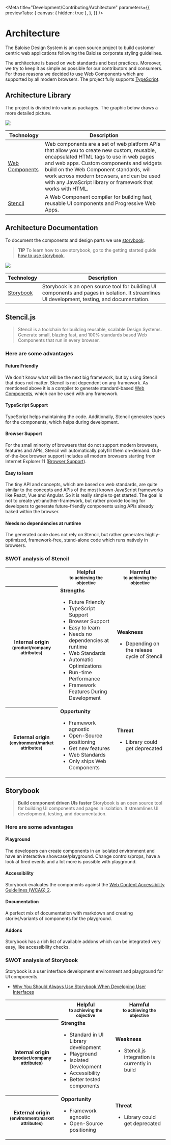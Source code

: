 
<Meta
  title="Development/Contributing/Architecture"
  parameters={{
    previewTabs: {
      canvas: { hidden: true },
    },
  }}
/>

# Architecture

The Baloise Design System is an open source project to build customer centric web applications following the Baloise corporate styling guidelines.

The architecture is based on web standards and best practices. Moreover, we try to keep it as simple as possible for our contributors and consumers.
For those reasons we decided to use Web Components which are supported by all modern browsers. The project fully supports [TypeScript](https://www.typescriptlang.org/).

## Architecture Library

The project is divided into various packages. The graphic below draws a more detailed picture.

<img src={LibraryImage} />

| Technology                                                   | Description                                                                                                                                                                                                                                                                                                                                |
| ------------------------------------------------------------ | ------------------------------------------------------------------------------------------------------------------------------------------------------------------------------------------------------------------------------------------------------------------------------------------------------------------------------------------ |
| [Web Components](https://www.webcomponents.org/introduction) | Web components are a set of web platform APIs that allow you to create new custom, reusable, encapsulated HTML tags to use in web pages and web apps. Custom components and widgets build on the Web Component standards, will work across modern browsers, and can be used with any JavaScript library or framework that works with HTML. |
| [Stencil](https://stenciljs.com/)                            | A Web Component compiler for building fast, reusable UI components and Progressive Web Apps.                                                                                                                                                                                                                                               |

## Architecture Documentation

To document the components and design parts we use [storybook](https://storybook.js.org/).

> **TIP**
> To learn how to use storybook, go to the getting started guide [how to use storybook](?path=/story/getting-started-how-to-use-storybook--page).

<img src={DocumentationImage} />

| Technology                             | Description                                                                                                                                    |
| -------------------------------------- | ---------------------------------------------------------------------------------------------------------------------------------------------- |
| [Storybook](https://storybook.js.org/) | Storybook is an open source tool for building UI components and pages in isolation. It streamlines UI development, testing, and documentation. |

## Stencil.js

> Stencil is a toolchain for building reusable, scalable Design Systems. Generate small, blazing fast, and 100% standards based Web Components that run in every browser.

### Here are some advantages

#### Future Friendly

We don't know what will be the next big framework, but by using Stencil that does not matter. Stencil is not dependent on any framework. As mentioned above it is a compiler to generate standard-based [Web Components](https://developer.mozilla.org/en-US/docs/Web/Web_Components), which can be used with any framework.

#### TypeScript Support

TypeScript helps maintaining the code. Additionally, Stencil generates types for the components, which helps during development.

#### Browser Support

For the small minority of browsers that do not support modern browsers, features and APIs, Stencil will automatically polyfill them on-demand.
Out-of-the-box browser support includes all modern browsers starting from Internet Explorer 11 ([Browser Support](https://stenciljs.com/docs/browser-support)).

#### Easy to learn

The tiny API and concepts, which are based on web standards, are quite similar to the concepts and APIs of the most known JavaScript frameworks like React, Vue and Angular. So it is really simple to get started. The goal is not to create yet-another-framework, but rather provide tooling for developers to generate future-friendly components using APIs already baked within the browser.

#### Needs no dependencies at runtime

The generated code does not rely on Stencil, but rather generates highly-optimized, framework-free, stand-alone code which runs natively in browsers.

### SWOT analysis of Stencil

<table className="docs-swot-table">
  <tbody>
    <tr>
      <th></th>
      <th className="green">
        <strong>Helpful</strong>
        <br />
        <small>to achieving the objective</small>
      </th>
      <th className="red">
        <strong>Harmful</strong>
        <br />
        <small>to achieving the objective</small>
      </th>
    </tr>
    <tr>
      <th className="yellow rotate">
        <div>
          <strong>Internal origin</strong>
          <br />
          <small>(product/company attributes)</small>
        </div>
      </th>
      <td>
        <strong>Strengths</strong>
        <ul>
          <li>Future Friendly</li>
          <li>TypeScript Support</li>
          <li>Browser Support</li>
          <li>Easy to learn</li>
          <li>Needs no dependencies at runtime</li>
          <li>Web Standards</li>
          <li>Automatic Optimizations</li>
          <li>Run-time Performance</li>
          <li>Framework Features During Development</li>
        </ul>
      </td>
      <td>
        <strong>Weakness</strong>
        <ul>
          <li>Depending on the release cycle of Stencil</li>
        </ul>
      </td>
    </tr>
    <tr>
      <th className="blue rotate">
        <div>
          <strong>External origin</strong>
          <br />
          <small>(environment/market attributes)</small>
        </div>
      </th>
      <td>
        <strong>Opportunity</strong>
        <ul>
          <li>Framework agnostic</li>
          <li>Open-Source positioning</li>
          <li>Get new features</li>
          <li>Web Standards</li>
          <li>Only ships Web Components</li>
        </ul>
      </td>
      <td>
        <strong>Threat</strong>
        <ul>
          <li>Library could get deprecated</li>
        </ul>
      </td>
    </tr>
  </tbody>
</table>

## Storybook

> **Build component driven UIs faster**
> Storybook is an open source tool for building UI components and pages in isolation. It streamlines UI development, testing, and documentation.

### Here are some advantages

#### Playground

The developers can create components in an isolated environment and have an interactive showcase/playground.
Change controls/props, have a look at fired events and a lot more is possible with playground.

#### Accessibility

Storybook evaluates the components against the [Web Content Accessibility Guidelines (WCAG) 2](https://www.w3.org/WAI/WCAG2AA-Conformance).

#### Documentation

A perfect mix of documentation with markdown and creating stories/variants of components for the playground.

#### Addons

Storybook has a rich list of available addons which can be integrated very easy, like accessibility checks.

### SWOT analysis of Storybook

Storybook is a user interface development environment and playground for UI components.

- [Why You Should Always Use Storybook When Developing User Interfaces](https://levelup.gitconnected.com/why-you-should-always-use-storybook-when-developing-user-interfaces-4c69b93b2f65)

<table className="docs-swot-table">
  <tbody>
    <tr>
      <th></th>
      <th className="green">
        <strong>Helpful</strong>
        <br />
        <small>to achieving the objective</small>
      </th>
      <th className="red">
        <strong>Harmful</strong>
        <br />
        <small>to achieving the objective</small>
      </th>
    </tr>
    <tr>
      <th className="yellow rotate">
        <div>
          <strong>Internal origin</strong>
          <br />
          <small>(product/company attributes)</small>
        </div>
      </th>
      <td>
        <strong>Strengths</strong>
        <ul>
          <li>Standard in UI Library development</li>
          <li>Playground</li>
          <li>Isolated Development</li>
          <li>Accessibility</li>
          <li>Better tested components</li>
        </ul>
      </td>
      <td>
        <strong>Weakness</strong>
        <ul>
          <li>Stencil.js integration is currently in build</li>
        </ul>
      </td>
    </tr>
    <tr>
      <th className="blue rotate">
        <div>
          <strong>External origin</strong>
          <br />
          <small>(environment/market attributes)</small>
        </div>
      </th>
      <td>
        <strong>Opportunity</strong>
        <ul>
          <li>Framework agnostic</li>
          <li>Open-Source positioning</li>
        </ul>
      </td>
      <td>
        <strong>Threat</strong>
        <ul>
          <li>Library could get deprecated</li>
        </ul>
      </td>
    </tr>
  </tbody>
</table>

<bal-doc-github link="/stories/development/contributing/01-00-architecture.stories.mdx"></bal-doc-github>
